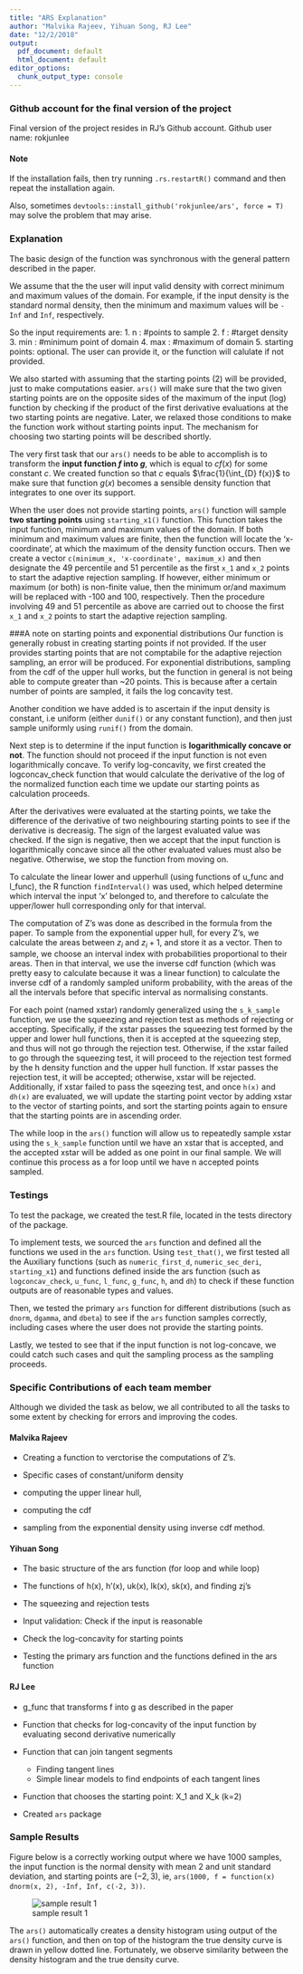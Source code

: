 ```yaml
---
title: "ARS Explanation"
author: "Malvika Rajeev, Yihuan Song, RJ Lee"
date: "12/2/2018"
output:
  pdf_document: default
  html_document: default
editor_options:
  chunk_output_type: console
---
```


### Github account for the final version of the project
Final version of the project resides in RJ's Github account.
Github user name: rokjunlee

#### Note 
If the installation fails, then try running `.rs.restartR()` command and then repeat the installation again.

Also, sometimes `devtools::install_github('rokjunlee/ars', force = T)` may solve the problem that may arise. 

<!-- The description does not need to be more than a few pages, but should describe the approach you took in terms of functions/modularity/object-oriented programming, and the testing that you carried out. It must include a paragraph describing the specific contributions of each team member and which person/people were responsible for each component of the work. -->

### Explanation

The basic design of the function was synchronous with the general pattern described in the paper. 

We assume that the the user will input valid density with correct minimum and maximum values of the domain. For example, if the input density is the standard normal density, then the minimum and maximum values will be `-Inf` and `Inf`, respectively.

So the input requirements are:
1. n : #points to sample
2. f : #target density
3. min : #minimum point of domain
4. max : #maximum of domain
5. starting points: optional. The user can provide it, or the function will calulate if not provided.


We also started with assuming that the starting points (2) will be provided, just to make computations easier. `ars()` will make sure that the two given starting points are on the opposite sides of the maximum of the input (log) function by checking if the product of the first derivative evaluations at the two starting points are negative. Later, we relaxed those conditions to make the function work without starting points input. The mechanism for choosing two starting points will be described shortly. 

The very first task that our `ars()` needs to be able to accomplish is to transform the **input function $f$ into $g$**, which is equal to $cf(x)$ for some constant $c$. We created function so that $c$ equals $\frac{1}{\int_{D} f(x)}$ to make sure that function $g(x)$ becomes a sensible density function that integrates to one over its support. 

When the user does not provide starting points, `ars()` function will sample **two starting points** using `starting_x1()` function. This function takes the input function, minimum and maximum values of the domain. If both minimum and maximum values are finite, then the function will locate the 'x-coordinate', at which the maximum of the density function occurs. Then we create a vector `c(minimum_x, 'x-coordinate', maximum_x)` and then designate the 49 percentile and 51 percentile as the first `x_1` and `x_2` points to start the adaptive rejection sampling. If however, either minimum or maximum (or both) is non-finite value, then the minimum or/and maximum will be replaced with -100 and 100, respectively. Then the procedure involving 49 and 51 percentile as above are carried out to choose the first `x_1` and `x_2` points to start the adaptive rejection sampling.

###A note on starting points and exponential distributions
Our function is generally robust in creating starting points if not provided. If the user provides starting points that are not comptabile for the adaptive rejection sampling, an error will be produced.
For exponential distributions, sampling from the cdf of the upper hull works, but the function in general is not being able to compute greater than ~20 points. This is because after a certain number of points are sampled, it fails the log concavity test.

Another condition we have added is to ascertain if the input density is constant, i.e uniform (either `dunif()` or any constant function), and then just sample uniformly using `runif()` from the domain. 


Next step is to determine if the input function is **logarithmically concave or not**. The function should not proceed if the input function is not even logarithmically concave. To verify log-concavity, we first created the logconcav_check function that would calculate the derivative of the log of the normalized function each time we update our starting points as calculation proceeds. 

After the derivatives were evaluated at the starting points, we take the difference of the derivative of two neighbouring starting points to see if the derivative is decreasig. The sign of the largest evaluated value was checked. If the sign is negative, then we accept that the input function is logarithmically concave since all the other evaluated values must also be negative. Otherwise, we stop the function from moving on.

To calculate the linear lower and upperhull (using functions of u_func and l_func), the R function `findInterval()` was used, which helped determine which interval the input 'x' belonged to, and therefore to calculate the upper/lower hull corresponding only for that interval. 

The computation of Z's was done as described in the formula from the paper. To sample from the exponential upper hull, for every Z's, we calculate the areas between $z_i$ and  $z_i+1$, and store it as a vector. Then to sample, we choose an interval index with probabilities proportional to their areas. 
Then in that interval, we use the inverse cdf function (which was pretty easy to calculate because it was a linear function) to calculate the inverse cdf of a randomly sampled uniform probability, with the areas of the all the intervals before that specific interval as normalising constants. 


For each point (named xstar) randomly generalized using the `s_k_sample` function, we use the squeezing and rejection test as methods of rejecting or accepting. Specifically, if the xstar passes the squeezing test formed by the upper and lower hull functions, then it is accepted at the squeezing step, and thus will not go through the rejection test. Otherwise, if the xstar failed to go through the squeezing test, it will proceed to the rejection test formed by the h density function and the upper hull function. If xstar passes the rejection test, it will be accepted; otherwise, xstar will be rejected. Additionally, if xstar failed to pass the sqeezing test, and once `h(x)` and `dh(x)` are evaluated, we will update the starting point vector by adding xstar to the vector of starting points, and sort the starting points again to ensure that the starting points are in ascending order. 

The while loop in the `ars()` function will allow us to repeatedly sample xstar using the `s_k_sample` function until we have an xstar that is accepted, and the accepted xstar will be added as one point in our final sample. We will continue this process as a for loop until we have n accepted points sampled. 


### Testings

To test the package, we created the test.R file, located in the tests directory of the package.

To implement tests, we sourced the `ars` function and defined all the functions we used in the `ars` function. Using `test_that()`, we first tested all the Auxiliary functions (such as `numeric_first_d`, `numeric_sec_deri`, `starting_x1`) and functions defined inside the ars function (such as `logconcav_check`, `u_func`, `l_func`, `g_func`, `h`, and `dh`) to check if these function outputs are of reasonable types and values. 

Then, we tested the primary `ars` function for different distributions (such as `dnorm`, `dgamma`, and `dbeta`) to see if the `ars` function samples correctly, including cases where the user does not provide the starting points. 

Lastly, we tested to see that if the input function is not log-concave, we could catch such cases and quit the sampling process as the sampling proceeds.

### Specific Contributions of each team member 

Although we divided the task as below, we all contributed to all the tasks to some extent by checking for errors and improving the codes.

#### Malvika Rajeev
* Creating a function to verctorise the computations of Z's.

* Specific cases of constant/uniform density

* computing the upper linear hull, 

* computing the cdf

* sampling from the exponential density using inverse cdf method.


#### Yihuan Song
* The basic structure of the ars function (for loop and while loop)

* The functions of h(x), h'(x), uk(x), lk(x), sk(x), and finding zj's

* The squeezing and rejection tests

* Input validation: Check if the input is reasonable

* Check the log-concavity for starting points

* Testing the primary ars function and the functions defined in the ars function


#### RJ Lee
* g_func that transforms f into g as described in the paper

* Function that checks for log-concavity of the input function by evaluating second derivative numerically

* Function that can join tangent segments
    - Finding tangent lines
    - Simple linear models to find endpoints of each tangent lines

* Function that chooses the starting point: X_1 and X_k (k=2)

* Created `ars` package


### Sample Results

Figure below is a correctly working output where we have 1000 samples, the input function is the normal density with mean 2 and unit standard deviation, and starting points are $(-2, 3)$, ie, `ars(1000, f = function(x) dnorm(x, 2), -Inf, Inf, c(-2, 3))`.

![sample result 1](image/ars(1000, dnorm(x,2), -Inf, Inf, c(-2,3)).png)

The `ars()` automatically creates a density histogram using output of the `ars()` function, and then on top of the histogram the true density curve is drawn in yellow dotted line. Fortunately, we observe similarity between the density histogram and the true density curve.
